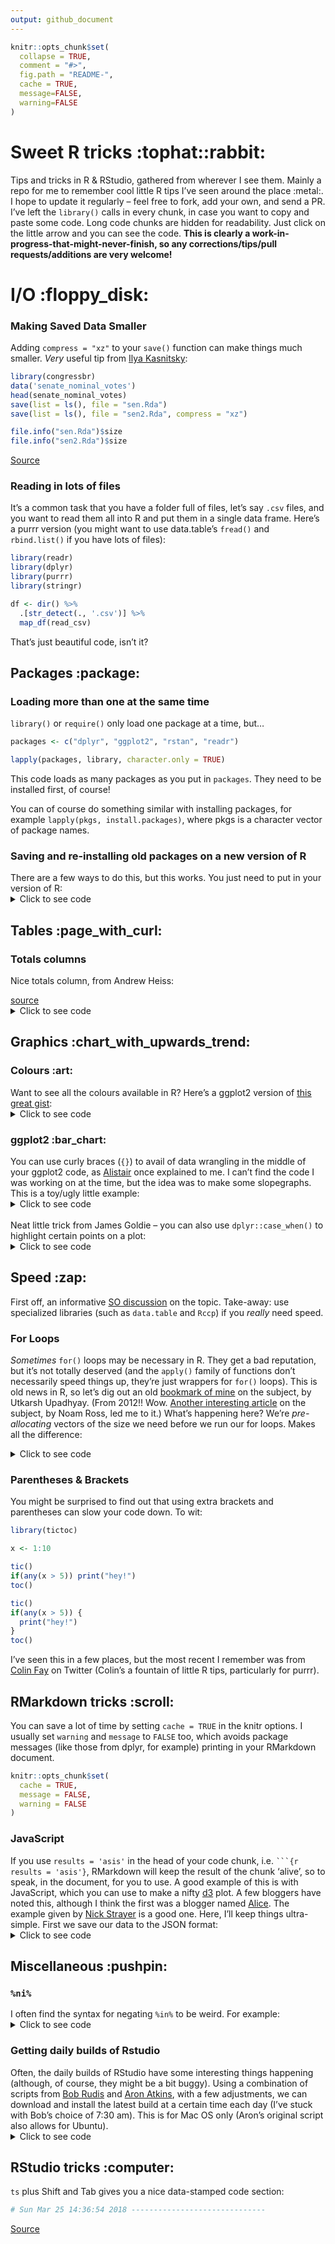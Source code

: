 ```yaml
---
output: github_document
---
```


```r
knitr::opts_chunk$set(
  collapse = TRUE,
  comment = "#>",
  fig.path = "README-",
  cache = TRUE,
  message=FALSE, 
  warning=FALSE
)
```

# Sweet R tricks :tophat::rabbit:
Tips and tricks in R & RStudio, gathered from wherever I see them. Mainly a repo for me to remember cool little R tips I've seen around the place :metal:. I hope to update it regularly -- feel free to fork, add your own, and send a PR. I've left the `library()` calls in every chunk, in case you want to copy and paste some code. Long code chunks are hidden for readability. Just click on the little arrow and you can see the code. **This is clearly a work-in-progress-that-might-never-finish, so any corrections/tips/pull requests/additions are very welcome!**

# I/O :floppy_disk:

### Making Saved Data Smaller
Adding `compress = "xz"` to your `save()` function can make things much smaller. *Very* useful tip from [Ilya Kasnitsky](https://ikashnitsky.github.io/):

```r
library(congressbr)
data('senate_nominal_votes')
head(senate_nominal_votes)
save(list = ls(), file = "sen.Rda")
save(list = ls(), file = "sen2.Rda", compress = "xz")

file.info("sen.Rda")$size
file.info("sen2.Rda")$size
```

[Source](https://twitter.com/ikashnitsky/status/973325892956184576)

### Reading in lots of files

It's a common task that you have a folder full of files, let's say `.csv` files, and you want to read them all into R and put them in a single data frame. Here's a purrr version (you might want to use data.table's `fread()` and `rbind.list()` if you have lots of files):  

```r
library(readr)
library(dplyr)
library(purrr)
library(stringr)

df <- dir() %>%
  .[str_detect(., '.csv')] %>%
  map_df(read_csv)

```

That's just beautiful code, isn't it?

## Packages :package:

### Loading more than one at the same time
`library()` or `require()` only load one package at a time, but...

```r

packages <- c("dplyr", "ggplot2", "rstan", "readr")

lapply(packages, library, character.only = TRUE)

```

This code loads as many packages as you put in `packages`. They need to be installed first, of course!    

You can of course do something similar with installing packages, for example `lapply(pkgs, install.packages)`, where pkgs is a character vector of package names.  

### Saving and re-installing old packages on a new version of R  

There are a few ways to do this, but this works. You just need to put in your version of R:  
<details>
<summary>Click to see code</summary>
```r
version <- "3.3"  #just an example
old.packages <- list.files(paste0("/Library/Frameworks/R.framework/Versions/", version, "/Resources/library"))

# Install packages in the previous version. 

# For each package p in previous version...
    for (p in old.packages) {
      # ... Only if p is not already installed
      if (!(p %in% installed.packages()[,"Package"])) {
        # Install p 
        install.packages(p) 
      }
    }
```
I'm not sure this is necessary anymore, the last time I updated R, all my packages were still installed. Anyway.  
</details>
## Tables :page_with_curl:


### Totals columns
Nice totals column, from Andrew Heiss:

[source](https://twitter.com/andrewheiss/status/973325552596664321?s=03)
<details>
<summary>Click to see code</summary>
```r
library(dplyr)
library(stringr)
library(pander)
mtcars %>% 
  mutate(cars = row.names(.),
         cars = str_extract(cars, "[A-Za-z\\b]*")) %>% 
  count(cars, am) %>% 
  bind_rows(summarise_at(., vars(n), funs(sum)) %>%
              mutate(cars = "**Total**")
  ) %>% 
  pandoc.table()
```

Also, from the comments to the above tweet, by Sam Firke, the author the [janitor](https://github.com/sfirke/janitor) package (I prefer this actually): 
```r
library(dplyr)
library(janitor)
mtcars %>% 
  mutate(cars = row.names(.),
         cars = str_extract(cars, "[A-Za-z\\b]*")) %>% 
  count(cars, am) %>% 
  adorn_totals()
```
</details>

## Graphics :chart_with_upwards_trend:

### Colours :art:

Want to see all the colours available in R? Here's a ggplot2 version of [this great gist](https://github.com/hdugan/rColorTable/blob/master/rColorTable.R):  
<details>
<summary>Click to see code</summary>
```r
# R colors minus 100 shades of grey
library(dplyr)
library(stringr)
library(ggplot2)
library(tibble)
library(cowplot)

# get 'data':
colour <- tibble(colours = colors()) %>%
  filter(!grepl("gray", colours),
         !grepl("grey", colours)) %>%
  mutate(general_colour = gsub("[0-9]", "", colours),
         c1 = ifelse(grepl("1", colours), 1, 0),
         c2 = ifelse(grepl("2", colours), 1, 0),
         c3 = ifelse(grepl("3", colours), 1, 0),
         c4 = ifelse(grepl("4", colours), 1, 0)) %>%
  select(-1) %>%
  group_by(general_colour) %>%
  summarise_all(funs(sum)) %>%
  ungroup() %>%
  mutate(c1 = ifelse(grepl(1, c1), paste0(general_colour, c1), NA),
         c2 = ifelse(grepl(1, c2), paste0(general_colour, "2"), NA),
         c3 = ifelse(grepl(1, c3), paste0(general_colour, "3"), NA),
         c4 = ifelse(grepl(1, c4), paste0(general_colour, "4"), NA),
         c1 = ifelse(is.na(c1), general_colour, c1),
         c2 = ifelse(is.na(c2), general_colour, c2),
         c3 = ifelse(is.na(c3), general_colour, c3),
         c4 = ifelse(is.na(c4), general_colour, c4))


## create six plots:
# Just the names, by setting alpha to 0:
g0 <- ggplot(colour, aes(x = general_colour)) +
  geom_bar(position = "stack", alpha = 0) +
  coord_flip() +
  theme_minimal() +
  theme(legend.position = "none") +
  theme(axis.text.x = element_blank(), axis.ticks.x = element_blank(),
        axis.title.x = element_blank(), panel.grid = element_blank(),
        axis.title.y = element_blank())

g <- ggplot(colour, aes(x = general_colour, color = general_colour,
                   fill = general_colour)) +
  geom_bar(position = "stack") +
  coord_flip() +
  scale_color_manual(values = colour$general_colour) +
  scale_fill_manual(values = colour$general_colour) +
  theme_minimal() +
  theme(legend.position = "none") +
  theme(axis.text = element_blank(), axis.ticks = element_blank(),
        axis.title = element_blank(), panel.grid = element_blank())

g_1 <- ggplot(colour, aes(x = c1, color = c1,
                        fill = c1)) +
  geom_bar(position = "stack") +
  coord_flip() +
  scale_color_manual(values = colour$c1) +
  scale_fill_manual(values = colour$c1) +
  theme_minimal() +
  theme(legend.position = "none") +
  theme(axis.text = element_blank(), axis.ticks = element_blank(),
        axis.title = element_blank(), panel.grid = element_blank())

g_2 <- ggplot(colour, aes(x = c2, color = c2,
                        fill = c2)) +
  geom_bar(position = "stack") +
  coord_flip() +
  scale_color_manual(values = colour$c2) +
  scale_fill_manual(values = colour$c2) +
  theme_minimal() +
  theme(legend.position = "none") +
  theme(axis.text = element_blank(), axis.ticks = element_blank(),
        axis.title = element_blank(), panel.grid = element_blank())

g_3 <- ggplot(colour, aes(x = c3, color = c3,
                        fill = c3)) +
  geom_bar(position = "stack") +
  coord_flip() +
  scale_color_manual(values = colour$c3) +
  scale_fill_manual(values = colour$c3) +
  theme_minimal() +
  theme(legend.position = "none") +
  theme(axis.text = element_blank(), axis.ticks = element_blank(),
        axis.title = element_blank(), panel.grid = element_blank())

g_4 <- ggplot(colour, aes(x = c4, color = c4,
                        fill = c4)) +
  geom_bar(position = "stack") +
  coord_flip() +
  scale_color_manual(values = colour$c4) +
  scale_fill_manual(values = colour$c4) +
  theme_minimal() +
  theme(legend.position = "none") +
  theme(axis.text = element_blank(), axis.ticks = element_blank(),
        axis.title = element_blank(), panel.grid = element_blank())

# cowplot 'em all together:
p <- plot_grid(g0, g, g_1, g_2, g_3, g_4, align = "h", ncol = 6,
          rel_widths = c(.75, 1.05, 1.05, 1.05, 1.05, 1.05))
title <- ggdraw() + draw_label("Colours range from the bare name to the 4th hue (if it exists)\n           i.e. azure             azure1           azure2             azure3              azure4  ")
plot_grid(title, p, ncol = 1, rel_heights=c(0.05, 1))
```
</details>

### ggplot2 :bar_chart:

You can use curly braces (`{}`) to avail of data wrangling in the middle of your ggplot2 code, as [Alistair](https://stackoverflow.com/users/4497050/alistaire) once explained to me. I can't find the code I was working on at the time, but the idea was to make some slopegraphs. This is a toy/ugly little example:   
<details>
<summary>Click to see code</summary>
```r
library(dplyr); library(ggplot2)

df <- tibble(
  area = rep(c("Health", "Education"), 6),
  sub_area = rep(c("Staff", "Projects", "Activities"), 4),
  year = c(rep(2016, 6), rep(2017, 6)),
  value = c(15000, 12000, 18000, 24000, 14000, 12000, 13000, 16000, 11000, 
            8000, 15000, 19000)
) %>% arrange(area)

df %>% filter(area == "Health") %>% {
    ggplot(.) +    # add . to specify to insert results here
        geom_line(aes(x = as.factor(year), y = value, 
                      group = sub_area, color = sub_area), size = 2) + 
        geom_point(aes(x = as.factor(year), y = value, 
                       group = sub_area, color = sub_area), size = 2) +
        theme_minimal(base_size = 18) + 
        geom_text(data = dplyr::filter(., 
        year == 2016 & sub_area == "Activities"),    # and here
                  aes(x = as.factor(year), y = value, 
                      color = sub_area, label = sub_area), size = 6, 
                      hjust = 1.2) +
    xlab(NULL) + ylab(NULL) + theme(legend.position = "none")
}
```
[Source](https://stackoverflow.com/questions/44007998/subset-filter-in-dplyr-chain-with-ggplot2)  
</details>
  
<br>
Neat little trick from James Goldie -- you can also use `dplyr::case_when()` to highlight certain points on a plot: 
<details>
<summary>Click to see code</summary>
```r
library(ggplot2); library(ggrepel); library(dplyr)

df <- tibble(
  x = 1:10,
  y = rnorm(10),
  name = c("Apple", "Banana", "Kiwi", "Orange", "Watermelon",
           "Grapes", "Pear", "Canteloupe", "Tomato", "Satsuma")) %>%
  mutate(name_poor = case_when(
    y < 0 ~ name,
    TRUE ~ ""))

ggplot(df, aes(x = x, y = y)) +
  geom_point(size = 3) +
  geom_text_repel(aes(label = name_poor), point.padding = 2)
```
[Source](https://twitter.com/rensa_co/status/976340414016843776?s=08)
</details>


## Speed :zap:

First off, an informative [SO discussion](https://stackoverflow.com/questions/2908822/speed-up-the-loop-operation-in-r) on the topic. Take-away: use specialized libraries (such as `data.table` and `Rccp`) if you *really* need speed.  

### For Loops
*Sometimes* `for()` loops may be necessary in R. They get a bad reputation, but it's not totally deserved (and the `apply()` family of functions don't necessarily speed things up, they're just wrappers for `for()` loops). This is old news in R, so let's dig out an old [bookmark of mine](http://musicallyut.blogspot.com.br/2012/07/pre-allocate-your-vectors.html) on the subject, by Utkarsh Upadhyay. (From 2012!! Wow. [Another interesting article](http://www.noamross.net/blog/2013/4/25/faster-talk.html) on the subject, by Noam Ross, led me to it.) What's happening here? We're *pre-allocating* vectors of the size we need before we run our for loops. Makes all the difference:  

<details>
<summary>Click to see code</summary>
```r
library(dplyr)

f1 <- function (n) {
    l <- list()
    for(i in 1:n) {
        l <- append(l, i)
    }
    return(l)
}

f2 <- function (n) {
    l <- vector("list", n)  ## pre-allocate the size
    for(i in 1:n) {
        l[[i]] <- i
    }
    return(l)
}


warm.up <- function(f, n, times) {
    system.time(sapply(1:times, function (i) f(n)), gcFirst = T)
}

run.all <- function (reps = 10) {
    timesSeq <- seq(from = 10, to = 10000, by = 100)

    message("Running f1 ...")
    f1.prof <- sapply(timesSeq, function (arg) warm.up(f1, arg, reps)[1] / reps)

    message("Running f2 ...")
    f2.prof <- sapply(timesSeq, function (arg) warm.up(f2, arg, reps)[1] / reps)

    return(tibble(
                timesSeq  =  timesSeq,
                f1.prof = f1.prof,
                f2.prof = f2.prof
    ))
}

x <- run.all()

library(ggplot2)
ggplot(x, aes(x = timesSeq, group = 1)) +
  geom_line(aes(y = f1.prof), colour = "#ec0b43") +
  geom_line(aes(y = f2.prof), colour = "#58355e") +
  ylab(NULL) + theme_minimal() + xlab("Sequence") +
  labs(subtitle = "The red line is f1.prof!")

```

</details>

### Parentheses & Brackets

You might be surprised to find out that using extra brackets and parentheses can slow your code down. To wit:  

```r
library(tictoc)

x <- 1:10

tic()
if(any(x > 5)) print("hey!")
toc()

tic()
if(any(x > 5)) {
  print("hey!")
}
toc()


```

I've seen this in a few places, but the most recent I remember was from [Colin Fay](https://twitter.com/_ColinFay/status/946714488220389377) on Twitter (Colin's a fountain of little R tips, particularly for purrr). 

## RMarkdown tricks :scroll:

You can save a lot of time by setting `cache = TRUE` in the knitr options. I usually set `warning` and `message` to `FALSE` too, which avoids package messages (like those from dplyr, for example) printing in your RMarkdown document.  

```r
knitr::opts_chunk$set(
  cache = TRUE,
  message = FALSE, 
  warning = FALSE
)
```

### JavaScript

If you use `results = 'asis'` in the head of your code chunk, i.e. ` ```{r results = 'asis'} `, RMarkdown will keep the result of the chunk 'alive', so to speak, in the document, for you to use. A good example of this is with JavaScript, which you can use to make a nifty [d3](https://d3js.org/) plot. A few bloggers have noted this, although I think the first was a blogger named [Alice](https://towardsdatascience.com/getting-r-and-d3-js-to-play-nicely-in-r-markdown-270e302a52d3). The example given by [Nick Strayer](http://livefreeordichotomize.com/2017/01/24/custom-javascript-visualizations-in-rmarkdown/) is a good one. Here, I'll keep things ultra-simple. First we save our data to the JSON format:     
<details>
<summary>Click to see code</summary>
```r
library(dplyr)
library(jsonlite)

send_df_to_js <- function(df){
  cat(
    paste(
    '<script>
      var data = ', toJSON(df),';
    </script>', sep = "")
  )
}


our_data <- data_frame(
  country = c("Denmark", "Belgium", "Croatia", "Germany", "Greece",
              "Italy", "Ireland", "Spain", "Switzerland", "France"),
  gdp = c(53400, 41000, 12100, 42000, 18100, 30500, 62000, 
          26000, 73000, 36000)
)

send_df_to_js(our_data)
```

So far, so good -- the data is in our browser, as you can see from opening the inspector on this page, going to the console, and typing `data` (since it's a JavaScript variable, defined with `var = data`).   
<script src="//d3js.org/d3.v4.min.js"></script>

<style>

.bar {
  fill: steelblue;
}

.bar:hover {
  fill: brown;
}

.axis--x path {
  display: none;
}

</style>
Then, following Nick, I've created a `div` element to put the visualization in (it doesn't show on GitHub, but make a simple test .Rmd and you'll see it works), it's `div id="viz"></div>`. Then the JavaScript code to make a simple bar graph (from [here](https://bl.ocks.org/d3noob/bdf28027e0ce70bd132edc64f1dd7ea4)):  
<div id = "viz"></div>
```js
// set the dimensions and margins of the graph
var margin = {top: 20, right: 20, bottom: 30, left: 40},
    width = 960 - margin.left - margin.right,
    height = 500 - margin.top - margin.bottom;

// set the ranges
var x = d3.scaleBand()
          .range([0, width])
          .padding(0.1);
var y = d3.scaleLinear()
          .range([height, 0]);

var svg = d3.select("#viz").append("svg")
    .attr("width", width + margin.left + margin.right)
    .attr("height", height + margin.top + margin.bottom)
  .append("g")
    .attr("transform", 
          "translate(" + margin.left + "," + margin.top + ")")

x.domain(data.map(function(d) { return d.country; }));
y.domain([0, d3.max(data, function(d) { return d.gdp; })]);

svg.selectAll(".bar")
      .data(data)
    .enter().append("rect")
      .attr("class", "bar")
      .attr("x", function(d) { return x(d.country); })
      .attr("width", x.bandwidth())
      .attr("y", function(d) { return y(d.gdp); })
      .attr("height", function(d) { return height - y(d.gdp); });


svg.append("g")
    .attr("transform", "translate(0," + height + ")")
    .call(d3.axisBottom(x));

// add the y Axis
svg.append("g")
    .call(d3.axisLeft(y));
```

And there you go, you'll have a nice d3 bar graph with data you made/tidied with R.    

</div>
</details>

## Miscellaneous :pushpin:

### `%ni%`
I often find the syntax for negating `%in%` to be weird. For example:
<details>
<summary>Click to see code</summary>

```r
library(dplyr)
library(tibble)
mtcars %>% 
  rownames_to_column(var = "cars") %>% 
  filter(!cars %in% c("Toyota Corolla", "Honda Civic", "Datsun 710"))
```

'Not-cars-in-list' is defo weird for me. So I usually use `Negate()`:  

```r
library(dplyr)
library(tibble)
'%ni%' <- Negate('%in%')
mtcars %>% 
  rownames_to_column(var = "cars") %>% 
  filter(cars %ni% c("Toyota Corolla", "Honda Civic", "Datsun 710"))
```
[Source](https://stackoverflow.com/questions/5831794/opposite-of-in)
</details>

### Getting daily builds of Rstudio

Often, the daily builds of RStudio have some interesting things happening (although, of course, they might be a bit buggy). Using a combination of scripts from [Bob Rudis](https://bl.ocks.org/hrbrmstr/15375ec7a873d17ea5e2) and [Aron Atkins](https://gist.github.com/aronatkins/ac3934e08d2961285bef), with a few adjustments, we can download and install the latest build at a certain time each day (I've stuck with Bob's choice of 7:30 am). This is for Mac OS only (Aron's original script also allows for Ubuntu).  
<details>
<summary>Click to see code</summary>

First, create a preference list file (`.plist`) -- I've called it 'UpdateRstudio.plist' (You can do this on Terminal in a mac with `touch UpdateRstudio.plist`). The content of this is as follows: 

```
<?xml version="1.0" encoding="UTF-8"?>
<!DOCTYPE plist PUBLIC "-//Apple//DTD PLIST 1.0//EN" "http://www.apple.com/DTDs/PropertyList-1.0.dtd">
<plist version="1.0">
<dict>
	<key>Label</key>
	<string>UpdateRStudio</string>
	<key>Program</key>
	<string>/usr/local/bin/rsupd</string>
	<key>StartCalendarInterval</key>
	<dict>
		<key>Hour</key>
		<integer>7</integer>
		<key>Minute</key>
		<integer>30</integer>
	</dict>
</dict>
</plist>
```

If you'd like to update at a different time, you can change the `<key>Hour</key><integer>7</integer><key>Minute</key><integer>30</integer>` part. This file goes in `/Library/LaunchAgents/`.  
Also, notice that the `.plist` is directed towards `/usr/local/bin/rsupd` -- that is the location of the next file we're going to make. It is:  

```bash
#!/bin/bash

set -e

install_macos_daily() {
    REDIRECT_URL="https://www.rstudio.org/download/latest/daily/desktop/mac/RStudio-latest.dmg"
    echo "Discovering daily build from: ${REDIRECT_URL}"

    # Perform a HEAD request to find the redirect target. We use the name of the
    # file to derive the mounted volume name.
    RELEASE_URL=$(curl -s -L -I -o /dev/null -w '%{url_effective}' "${REDIRECT_URL}")
    if [ "${RELEASE_URL}" ==  "" ]; then
        echo "Could not extract daily build URL from listing; maybe rstudio.org is having problems?"
        echo "Check: ${DAILY_LIST_URL}"
        exit 1
    fi

    echo "Downloading daily build from: ${RELEASE_URL}"

    cd /tmp

    TARGET=$(basename "${RELEASE_URL}")
    # Volume name mirrors the DMG filename without extension.
    # Simpler than parsing hdiutil output.
    VOLUME_NAME=$(basename "${TARGET}" .dmg)
    VOLUME_MOUNT="/Volumes/${VOLUME_NAME}"

    curl -L -o "${TARGET}" "${RELEASE_URL}"

    hdiutil attach -quiet "${TARGET}"

    # Remove any prior installation.
    rm -rf /Applications/RStudio.app
    cp -R "${VOLUME_MOUNT}/RStudio.app" /Applications

    hdiutil detach -quiet "${VOLUME_MOUNT}"

    rm "${TARGET}"

    echo "Installed ${VOLUME_NAME} to /Applications"
}

if [[ `uname -s` = "Darwin" ]]; then
    install_macos_daily
else
    echo "This script only works on OSX/macOS."
    exit 1
fi
```

As I said, this is saved as rsupd, into `/usr/local/bin`. We then make it an executable with `chmod 755 /usr/local/bin/rsupd`. Then you load the preference list with `launchctl load -w /Library/LaunchAgents/UpdateRStudio.plist` (use `unload` here when you want to stop it). Voilà, fresh RStudio for thee everyday.    

</details>

## RStudio tricks :computer:

`ts` plus Shift and Tab gives you a nice data-stamped code section:
```r
# Sun Mar 25 14:36:54 2018 ------------------------------
```

[Source](https://community.rstudio.com/t/rstudio-hidden-gems/4974)

